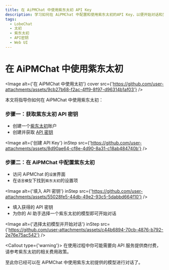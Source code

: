 ```yaml
---
title: 在 AiPMChat 中使用紫东太初 API Key
description: 学习如何在 AiPMChat 中配置和使用紫东太初的API Key，以便开始对话和交互。
tags:
  - LobeChat
  - 太初
  - 紫东太初
  - API密钥
  - Web UI
---
```


# 在 AiPMChat 中使用紫东太初

<Image
  alt={'在 AiPMChat 中使用太初'}
  cover
  src={'https://github.com/user-attachments/assets/9cb27b68-f2ac-4ff9-8f97-d96314b1af03'}
/>

本文将指导你如何在 AiPMChat 中使用紫东太初：

<Steps>

### 步骤一：获取紫东太初 API 密钥

- 创建一个[紫东太初](https://ai-maas.wair.ac.cn/)账户
- 创建并获取 [API 密钥](https://ai-maas.wair.ac.cn/#/settlement/api/key)

<Image
  alt={'创建 API Key'}
  inStep
  src={'https://github.com/user-attachments/assets/8d90ae64-cf8e-4d90-8a31-c18ab484740b'}
/>

### 步骤二：在 AiPMChat 中配置紫东太初

- 访问 AiPMChat 的`设置`界面
- 在`语言模型`下找到`紫东太初`的设置项

<Image
  alt={'填入 API 密钥'}
  inStep
  src={'https://github.com/user-attachments/assets/55028fe5-44db-49e2-93c5-5dabbd664f10'}
/>

- 填入获得的 API 密钥
- 为你的 AI 助手选择一个紫东太初的模型即可开始对话

<Image
  alt={'选择太初模型并开始对话'}
  inStep
  src={'https://github.com/user-attachments/assets/c44b6894-70cb-4876-b792-2e76e75ac542'}
/>

<Callout type={'warning'}>
  在使用过程中你可能需要向 API 服务提供商付费，请参考紫东太初的相关费用政策。
</Callout>

</Steps>

至此你已经可以在 AiPMChat 中使用紫东太初提供的模型进行对话了。
